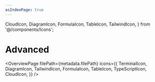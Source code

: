 ```yaml
---
asIndexPage: true
---
```


  CloudIcon,
  DiagramIcon,
  FormulaIcon,
  TableIcon,
  TailwindIcon,
} from '@/components/Icons';

# Advanced

<OverviewPage
  filePath={metadata.filePath}
  icons={{
    TerminalIcon,
    DiagramIcon,
    TailwindIcon,
    FormulaIcon,
    TableIcon,
    TypeScriptIcon,
    CloudIcon,
  }}
/>
